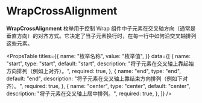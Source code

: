 # WrapCrossAlignment

**WrapCrossAlignment** 枚举用于控制 Wrap 组件中子元素在交叉轴方向（通常是垂直方向）的对齐方式。它决定了当子元素换行时，在每一行中如何沿交叉轴排列这些元素。


<PropsTable
  titles={{
    name: "枚举名称",
    value: "枚举值",
  }}
  data={[
    {
      name: "start",
      type: "start",
      default: "start",
      description: "将子元素在交叉轴上靠起始方向排列（例如上对齐）。",
      required: true,
    },
    {
      name: "end",
      type: "end",
      default: "end",
      description: "将子元素在交叉轴上靠结束方向排列（例如下对齐）。",
      required: true,
    },
    {
      name: "center",
      type: "center",
      default: "center",
      description: "将子元素在交叉轴上居中排列。",
      required: true,
    },
  ]}
/>
